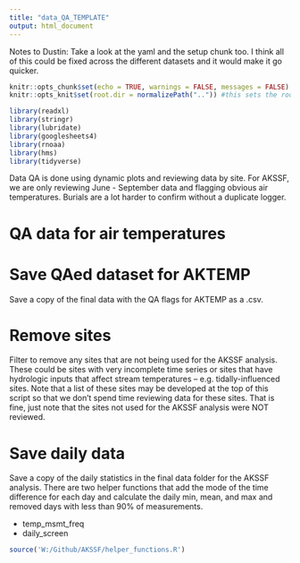 ```yaml
---
title: "data_QA_TEMPLATE"
output: html_document
---
```


Notes to Dustin: Take a look at the yaml and the setup chunk too. I think all of this could be fixed across the different datasets and it would make it go quicker.



```r
knitr::opts_chunk$set(echo = TRUE, warnings = FALSE, messages = FALSE)
knitr::opts_knit$set(root.dir = normalizePath("..")) #this sets the root.dir up one level back to the project so that paths are relative to the project directory.

library(readxl)
library(stringr)
library(lubridate)
library(googlesheets4)
library(rnoaa)
library(hms)
library(tidyverse)
```

Data QA is done using dynamic plots and reviewing data by site. For AKSSF, we are only reviewing June - September data and flagging obvious air temperatures. Burials are a lot harder to confirm without a duplicate logger.


# QA data for air temperatures


# Save QAed dataset for AKTEMP

Save a copy of the final data with the QA flags for AKTEMP as a .csv.

# Remove sites

Filter to remove any sites that are not being used for the AKSSF analysis. These could be sites with very incomplete time series or sites that have hydrologic inputs that affect stream temperatures -- e.g. tidally-influenced sites. Note that a list of these sites may be developed at the top of this script so that we don't spend time reviewing data for these sites. That is fine, just note that the sites not used for the AKSSF analysis were NOT reviewed.

# Save daily data

Save a copy of the daily statistics in the final data folder for the AKSSF analysis. There are two helper functions that add the mode of the time difference for each day and calculate the daily min, mean, and max and removed days with less than 90% of measurements.

* temp_msmt_freq
* daily_screen

```r
source('W:/Github/AKSSF/helper_functions.R')



```


